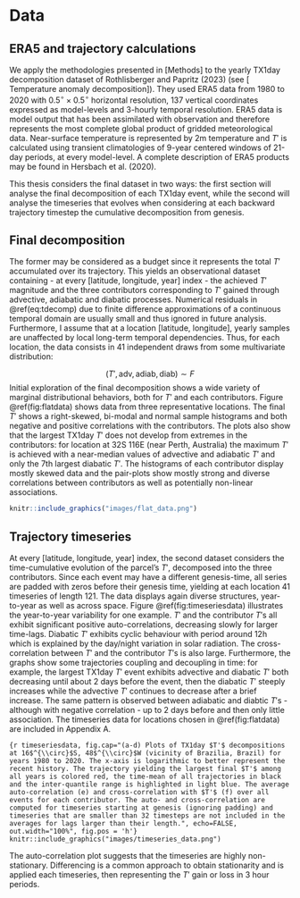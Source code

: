 # Data

## ERA5 and trajectory calculations

We apply the methodologies presented in [Methods] to the yearly TX1day decomposition dataset of Rothlisberger and Papritz (2023) (see [ Temperature anomaly decomposition]). They used ERA5 data  from 1980 to 2020 with $0.5^{\circ} \times 0.5^{\circ}$ horizontal resolution, 137 vertical coordinates expressed as model-levels and 3-hourly temporal resolution. ERA5 data is model output that has been assimilated with observation and therefore represents the most complete global product of gridded meteorological data. Near-surface temperature is represented by 2m temperature and $T'$ is calculated using transient climatologies of 9-year centered windows of 21-day periods, at every model-level. A complete description of ERA5 products may be found in Hersbach et al. (2020). 

This thesis considers the final dataset in two ways: the first section will analyse the final decomposition of each TX1day event, while the second will analyse the timeseries that evolves when considering at each backward trajectory timestep the cumulative decomposition from genesis.

## Final decomposition 

The former may be considered as a budget since it represents the total $T'$ accumulated over its trajectory. This yields an observational dataset containing - at every [latitude, longitude, year] index - the achieved $T'$ magnitude and the three contributors corresponding to $T'$ gained through advective, adiabatic and diabatic processes. Numerical residuals in \@ref(eq:tdecomp) due to finite difference approximations of a continuous temporal domain are usually small and thus ignored in future analysis. Furthermore, I assume that at a location [latitude, longitude], yearly samples are unaffected by local long-term temporal dependencies. Thus, for each location, the data consists in 41 independent draws from some multivariate distribution:

$$(T',\text{adv},\text{adiab},\text{diab}) \sim F $$
Initial exploration of the final decomposition shows a wide variety of marginal distributional behaviors, both for $T'$ and each contributors. Figure \@ref(fig:flatdata) shows data from three representative locations. The final $T'$ shows a right-skewed, bi-modal and normal sample histograms and both negative and positive correlations with the contributors. The plots also show that the largest TX1day $T'$ does not develop from extremes in the contributors: for location at 32S 116E (near Perth, Australia) the maximum $T'$ is achieved with a near-median values of advective and adiabatic $T'$ and only the 7th largest diabatic $T'$. The histograms of each contributor display mostly skewed data and the pair-plots show mostly strong and diverse correlations between contributors as well as potentially non-linear associations. 

```r
knitr::include_graphics("images/flat_data.png")
```

## Trajectory timeseries

At every [latitude, longitude, year] index, the second dataset considers the time-cumulative evolution of the parcel's $T'$, decomposed into the three contributors. Since each event may have a different genesis-time, all series are padded with zeros before their genesis time, yielding at each location 41 timeseries of length 121. The data displays again diverse structures, year-to-year as well as across space. Figure \@ref(fig:timeseriesdata) illustrates the year-to-year variability for one example. $T'$ and the contributor $T'$s all exhibit significant positive auto-correlations, decreasing slowly for larger time-lags. Diabatic $T'$ exhibits cyclic behaviour with period around 12h which is explained by the day/night variation in solar radiation. The cross-correlation between $T'$ and the contributor $T'$s is also large. Furthermore, the graphs show some trajectories coupling and decoupling in time: for example, the largest TX1day $T'$ event exhibits advective and diabatic $T'$ both decreasing until about 2 days before the event, then the diabatic $T'$ steeply increases while the advective $T'$ continues to decrease after a brief increase. The same pattern is observed between adiabatic and diabtic $T'$s - although with negative correlation - up to 2 days before and then only little association. The timeseries data for locations chosen in \@ref(fig:flatdata) are included in Appendix A. 

```{r timeseriesdata, fig.cap="(a-d) Plots of TX1day $T'$ decompositions at 16$^{\\circ}$S, 48$^{\\circ}$W (vicinity of Brazilia, Brazil) for years 1980 to 2020. The x-axis is logarithmic to better represent the recent history. The trajectory yielding the largest final $T'$ among all years is colored red, the time-mean of all trajectories in black and the inter-quantile range is highlighted in light blue. The average auto-correlation (e) and cross-correlation with $T'$ (f) over all events for each contributor. The auto- and cross-correlation are computed for timeseries starting at genesis (ignoring padding) and timeseries that are smaller than 32 timesteps are not included in the averages for lags larger than their length.", echo=FALSE, out.width="100%", fig.pos = 'h'}
knitr::include_graphics("images/timeseries_data.png")
```

The auto-correlation plot suggests that the timeseries are highly non-stationary. Differencing is a common approach to obtain stationarity and is applied each timeseries, then representing the $T'$ gain or loss in 3 hour periods. 
